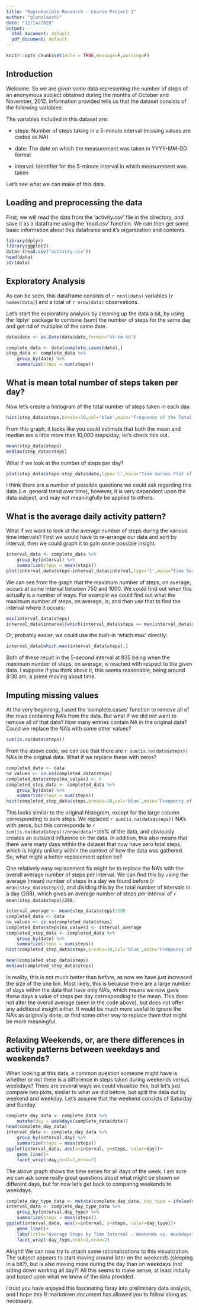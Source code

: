 ```yaml
---
title: "Reproducible Research - Course Project 1"
author: "glenzlaoshi"
date: "12/14/2020"
output:
  html_document: default
  pdf_document: default
---
```


```r
knitr::opts_chunk$set(echo = TRUE,message=F,warning=F)
```

## Introduction
Welcome. So we are given some data representing the number of steps of an anonymous subject obtained during the months of October and November, 2012. Information provided tells us that the dataset consists of the following variables:

The variables included in this dataset are:

* steps: Number of steps taking in a 5-minute interval (missing values are coded as NA)

* date: The date on which the measurement was taken in YYYY-MM-DD format

* interval: Identifier for the 5-minute interval in which measurement was taken

Let's see what we can make of this data.

## Loading and preprocessing the data
First, we will read the data from the 'activity.csv' file in the directory, and save it as a dataframe using the 'read.csv' function. We can then get some basic information about this dataframe and it's organization and contents.

```r
library(dplyr)
library(ggplot2)
data<-(read.csv("activity.csv"))
head(data)
str(data)
```

## Exploratory Analysis

As can be seen, this dataframe consists of `r ncol(data)` variables (`r names(data)`) and a total of `r nrow(data)` observations.

Let's start the exploratory analysis by cleaning up the data a bit, by using the 'dplyr' package to combine (sum) the number of steps for the same day and get rid of multiples of the same date.

```r
data$date <- as.Date(data$date,format="%Y-%m-%d")

complete_data <- data[complete.cases(data),]
step_data <- complete_data %>% 
    group_by(date) %>% 
    summarize(steps = sum(steps))
```
## What is mean total number of steps taken per day?

Now let's create a histogram of the total number of steps taken in each day.
```r
hist(step_data$steps,breaks=10,col='blue',main="Frequency of the Total Number of Steps per Day",xlab="Steps per Day")
```

From this graph, it looks like you could estimate that both the mean and median are a little more than 10,000 steps/day; let's check this out.

```r
mean(step_data$steps)
median(step_data$steps)
```

What if we look at the number of steps per day?
```r
plot(step_data$steps~step_data$date,type='l',main="Time Series Plot of Steps Taken per Day", ylab="Steps per Day",xlab="Date",col='red')
```

I think there are a number of possible questions we could ask regarding this data (i.e. general trend over time), however, it is very dependent upon the data subject, and may not meaningfully be applied to others.

## What is the average daily activity pattern?

What if we want to look at the average number of steps during the various time intervals? First we would have to re-arrange our data and sort by interval, then we could graph it to gain some possible insight.

```r
interval_data <- complete_data %>%
    group_by(interval) %>%
    summarize(steps = mean(steps))
plot(interval_data$steps~interval_data$interval,type='l',main="Time Series Plot of Average Steps per Interval", ylab="Average Steps",xlab="Interval", col='red')
```

We can see from the graph that the maximum number of steps, on average, occurs at some interval between 750 and 1000. We could find out when this actually is a number of ways. For example we could find out what the maximum number of steps, on average, is; and then use that to find the interval where it occurs:

```r
max(interval_data$steps)
interval_data$interval[which(interval_data$steps == max(interval_data$steps))]
```
Or, probably easier, we could use the built-in 'which.max' directly:
```r
interval_data[which.max(interval_data$steps),]
```
Both of these result in the 5-second interval at 835 being when the maximum number of steps, on average, is reached with respect to the given data. I suppose if you think about it, this seems reasonable, being around 8:30 am, a prime moving about time.

## Imputing missing values

At the very beginning, I used the 'complete.cases' function to remove all of the rows containing NA's from the data. But what if we did not want to remove all of that data? How many entries contain NA in the original data? Could we replace the NA's with some other values?

```r
sum(is.na(data$steps))
```

From the above code, we can see that there are `r sum(is.na(data$steps))` NA's in the original data. What if we replace these with zeros?

```r
completed_data <- data
na_values <- is.na(completed_data$steps)
completed_data$steps[na_values] <- 0
completed_step_data <- completed_data %>% 
    group_by(date) %>% 
    summarize(steps = sum(steps))
hist(completed_step_data$steps,breaks=10,col='blue',main="Frequency of the Total Number of Steps per Day, NA's = 0",xlab="Steps per Day")
```

This looks similar to the original histogram, except for the large column corresponding to zero steps. We replaced `r sum(is.na(data$steps))` NA's with zeros, but this corresponds to `r sum(is.na(data$steps))/nrow(data)*100`% of the data, and obviously creates an outsized influence on the data. In addition, this also means that there were many days within the dataset that now have zero total steps, which is highly unlikely within the context of how the data was gathered. So, what might a better replacement option be? 

One relatively easy replacement fix might be to replace the NA's with the overall average number of steps per interval. We can find this by using the average (mean) number of steps in a day we found before (`r mean(step_data$steps)`), and dividing this by the total number of intervals in a day (288), which gives an average number of steps per interval of `r mean(step_data$steps)/288`.

```r
interval_average <- mean(step_data$steps)/288
completed_data <- data
na_values <- is.na(completed_data$steps)
completed_data$steps[na_values] <- interval_average
completed_step_data <- completed_data %>% 
    group_by(date) %>% 
    summarize(steps = sum(steps))
hist(completed_step_data$steps,breaks=10,col='blue',main="Frequency of the Total Number of Steps per Day, NA's = Int.Ave.",xlab="Steps per Day")

mean(completed_step_data$steps)
median(completed_step_data$steps)

```

In reality, this is not much better than before, as now we have just increased the size of the one bin. Most likely, this is because there are a large number of days within the data that have only NA's, which means we now gave those days a value of steps per day corresponding to the mean. This does not alter the overall average (seen in the code above), but does not offer any additional insight either. It would be much more useful to ignore the NA's as originally done, or find some other way to replace them that might be more meaningful.


## Relaxing Weekends, or, are there differences in activity patterns between weekdays and weekends?

When looking at this data, a common question someone might have is whether or not there is a difference in steps taken during weekends versus weekdays? There are several ways we could visualize this, but let's just compare two plots, similar to what we did before, but split the data out by weekend and weekday. Let's assume that the weekend consists of Saturday and Sunday.

```r
complete_day_data <- complete_data %>% 
    mutate(day = weekdays(complete_data$date))
head(complete_day_data)
interval_data <- complete_day_data %>%
    group_by(interval,day) %>%
    summarize(steps = mean(steps))
ggplot(interval_data, aes(x=interval, y=steps, color=day))+
    geom_line()+
    facet_wrap(~day,ncol=1,nrow=7)
```

The above graph shows the time series for all days of the week. I am sure we can ask some really great questions about what might be shown on different days, but for now let's get back to comparing weekends to weekdays.

```r
complete_day_type_data <- mutate(complete_day_data, day_type = ifelse(complete_day_data$day!="Saturday" & complete_day_data$day!="Sunday","weekday","weekend"))
interval_data <- complete_day_type_data %>%   
    group_by(interval,day_type) %>%
    summarize(steps = mean(steps))
ggplot(interval_data, aes(x=interval, y=steps, color=day_type))+
    geom_line()+
    labs(title="Average Steps by Time Interval - Weekends vs. Weekdays",x="Time Interval",y="Average Number of Steps")+
    facet_wrap(~day_type,ncol=1,nrow=2)
```

Alright! We can now try to attach some rationalizations to this visualization. The subject appears to start moving around later on the weekends (sleeping in a bit?), but is also moving more during the day than on weekdays (not sitting down working all day?) All this seems to make sense, at least initially and based upon what we know of the data provided.

I trust you have enjoyed this fascinating foray into preliminary data analysis, and I hope this R-markdown document has allowed you to follow along as necessary.



